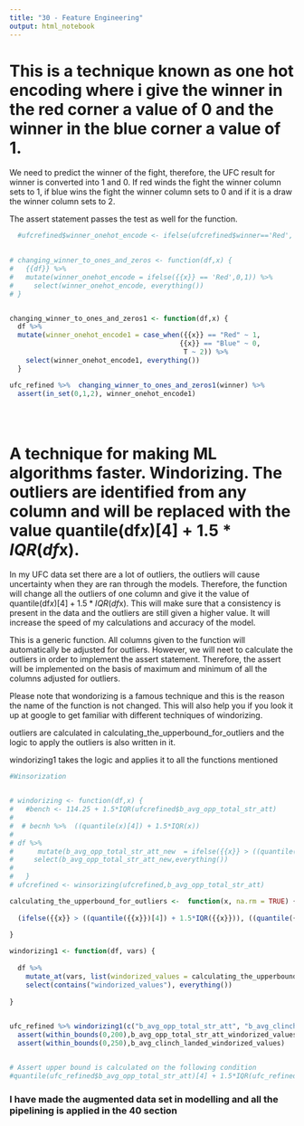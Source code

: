 ---
title: "30 - Feature Engineering"
output: html_notebook
---


# This is a technique known as one hot encoding where i give the winner in the red corner a value of 0 and the winner in the blue corner a value of 1. 

We need to predict the winner of the fight, therefore, the UFC result for winner is converted into 1 and 0. If red winds the fight the winner column sets to 1, if blue wins the fight the winner column sets to 0 and if it is a draw the winner column sets to 2.

The assert statement passes the test as well for the function.

```{r  one-hot-encoding to change red win to 0 and blue to 1}



  #ufcrefined$winner_onehot_encode <- ifelse(ufcrefined$winner=='Red', 0, 1)
   

# changing_winner_to_ones_and_zeros <- function(df,x) {
#   {{df}} %>% 
#   mutate(winner_onehot_encode = ifelse({{x}} == 'Red',0,1)) %>% 
#     select(winner_onehot_encode, everything())
# }


changing_winner_to_ones_and_zeros1 <- function(df,x) {
  df %>% 
  mutate(winner_onehot_encode1 = case_when({{x}} == "Red" ~ 1,
                                          {{x}} == "Blue" ~ 0,
                                           T ~ 2)) %>% 
    select(winner_onehot_encode1, everything())
  }

ufc_refined %>%  changing_winner_to_ones_and_zeros1(winner) %>% 
  assert(in_set(0,1,2), winner_onehot_encode1) 





```


# A technique for making ML algorithms faster. Windorizing. The outliers are identified from any column and will be replaced with the value quantile(df$x)[4] + 1.5*IQR(df$x).

In my UFC data set there are a lot of outliers, the outliers will cause uncertainty when they are ran through the models. Therefore, the function will change all the outliers of one column and give it the value of 
quantile(df$x)[4] + 1.5*IQR(df$x). This will make sure that a consistency is present in the data and the outliers are still given a higher value. It will increase the speed of my calculations and accuracy of the model.

This is a generic function. All columns given to the function will automatically be adjusted for outliers.
However, we will neet to calculate the outliers in order to implement the assert statement. Therefore, the assert will be implemented on the basis of maximum and minimum of all the columns adjusted for outliers.

Please note that wondorizing is a famous technique and this is the reason the name of the function is not changed. This will also help you if you look it up at google to get familiar with different techniques of windorizing.

outliers are calculated in calculating_the_upperbound_for_outliers and the logic to apply the outliers is also written in it.

windorizing1 takes the logic and applies it to all the functions mentioned


```{r Identifying outliers and replacing them with (df$x)[4] + 1.5*IQR(df$x) of the same column}
#Winsorization


# windorizing <- function(df,x) {
#   #bench <- 114.25 + 1.5*IQR(ufcrefined$b_avg_opp_total_str_att)
#   
#  # becnh %>%  ((quantile(x)[4]) + 1.5*IQR(x))
#             
# df %>% 
#      mutate(b_avg_opp_total_str_att_new  = ifelse({{x}} > ((quantile({{x}})[4]) + 1.5*IQR({{x}})), ((quantile({{x}})[4]) + 1.5*IQR({{x}})), {{x}})) %>% 
#     select(b_avg_opp_total_str_att_new,everything()) 
#     
#   }
# ufcrefined <- winsorizing(ufcrefined,b_avg_opp_total_str_att)

calculating_the_upperbound_for_outliers <-  function(x, na.rm = TRUE) {
  
  (ifelse({{x}} > ((quantile({{x}})[4]) + 1.5*IQR({{x}})), ((quantile({{x}})[4]) + 1.5*IQR({{x}})), {{x}})) 
  
}

windorizing1 <- function(df, vars) {
  
  df %>% 
    mutate_at(vars, list(windorized_values = calculating_the_upperbound_for_outliers)) %>% 
    select(contains("windorized_values"), everything())
   
}
          

ufc_refined %>% windorizing1(c("b_avg_opp_total_str_att", "b_avg_clinch_landed")) %>% 
  assert(within_bounds(0,200),b_avg_opp_total_str_att_windorized_values)%>% 
  assert(within_bounds(0,250),b_avg_clinch_landed_windorized_values)


# Assert upper bound is calculated on the following condition
#quantile(ufc_refined$b_avg_opp_total_str_att)[4] + 1.5*IQR(ufc_refined$b_avg_opp_total_str_att)

```





### I have made the augmented data set in modelling and all the pipelining is applied in the 40 section
















